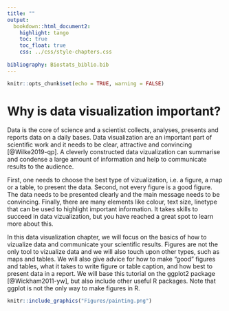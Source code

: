 ```yaml
---
title: ""
output:
  bookdown::html_document2:
    highlight: tango
    toc: true
    toc_float: true
    css: ../css/style-chapters.css
    
bibliography: Biostats_biblio.bib
---
```


```r
knitr::opts_chunk$set(echo = TRUE, warning = FALSE)
```


# Why is data visualization important?

Data is the core of science and a scientist collects, analyses, presents and reports data on a daily bases.
Data visualization are an important part of scientific work and it needs to be clear, attractive and convincing [@Wilke2019-qp].
A cleverly constructed data vizualization can summarise and condense a large amount of information and help to communicate results to the audience.

First, one needs to choose the best type of vizualization, i.e. a figure, a map or a table, to present the data.
Second, not every figure is a good figure.
The data needs to be presented clearly and the main message needs to be convincing.
Finally, there are many elements like colour, text size, linetype that can be used to highlight important information.
It takes skills to succeed in data vizualization, but you have reached a great spot to learn more about this.

In this data visualization chapter, we will focus on the basics of how to vizualize data and communicate your scientific results.
Figures are not the only tool to vizualize data and we will also touch upon other types, such as maps and tables.
We will also give advice for how to make "good" figures and tables, what it takes to write figure or table caption, and how best to present data in a report.
We will base this tutorial on the ggplot2 package [@Wickham2011-yw], but also include other useful R packages.
Note that ggplot is not the only way to make figures in R.

```r
knitr::include_graphics("Figures/painting.png")
```
